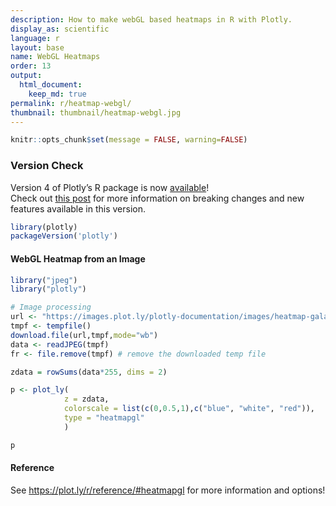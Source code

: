 ```yaml
---
description: How to make webGL based heatmaps in R with Plotly.
display_as: scientific
language: r
layout: base
name: WebGL Heatmaps
order: 13
output:
  html_document:
    keep_md: true
permalink: r/heatmap-webgl/
thumbnail: thumbnail/heatmap-webgl.jpg
---
```


```r
knitr::opts_chunk$set(message = FALSE, warning=FALSE)
```



### Version Check

Version 4 of Plotly's R package is now [available](https://plot.ly/r/getting-started/#installation)!<br>
Check out [this post](http://moderndata.plot.ly/upgrading-to-plotly-4-0-and-above/) for more information on breaking changes and new features available in this version.

```r
library(plotly)
packageVersion('plotly')
```

#### WebGL Heatmap from an Image

```r
library("jpeg")
library("plotly")

# Image processing
url <- "https://images.plot.ly/plotly-documentation/images/heatmap-galaxy.jpg"
tmpf <- tempfile()
download.file(url,tmpf,mode="wb")
data <- readJPEG(tmpf)
fr <- file.remove(tmpf) # remove the downloaded temp file

zdata = rowSums(data*255, dims = 2)

p <- plot_ly(
            z = zdata,
            colorscale = list(c(0,0.5,1),c("blue", "white", "red")),
            type = "heatmapgl"
            )

p
```

#### Reference

See [https://plot.ly/r/reference/#heatmapgl](https://plot.ly/r/reference/#heatmapgl) for more information and options!